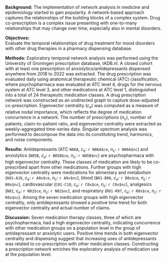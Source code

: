 **Background:**
The implementation of network analysis in medicine and epidemiology started to gain popularity. A network-based approach captures the relationships of the building blocks of a complex system. Drug co-prescription is a complex issue presenting with one-to-many relationships that may change over time, especially also in mental disorders.

**Objectives:**  
Evaluate the temporal relationships of drug treatment for mood disorders with other drug therapies in a pharmacy dispensing database.

**Methods:**
Exploratory temporal network analysis was performed using the University of Groningen prescription database, IADB.nl. A closed cohort with at least one prescription of anxiolytics/antidepressants dispensed anywhere from 2018 to 2022 was extracted. The drug prescription was evaluated daily using anatomical therapeutic chemical (ATC) classification, where psychopharmaca was evaluated at ATC level 4, drugs for the nervous system at ATC level 3, and other medications at ATC level 1, distinguished into a total of 24 therapeutic medication classes. A drug prescription network was constructed as an undirected graph to capture dose-adjusted co-prescription. Eigenvector centrality ($c_e$) was computed as a measure of relative nodal importance, which reflects the degree of medication concurrence in a network. The number of prescriptions ($n_c$), number of patients, claim-to-patient ratio, and eigenvector centrality were extracted as weekly-aggregated time-series data. Singular spectrum analysis was performed to decompose the data into its constituting trend, harmonics, and noise components.

**Results:**
Antidepressants (ATC `N06A`, $c_e$: `r N06A$ce`, $n_c$: `r N06A$nc`) and anxiolytics (`N05B`, $c_e$: `r N05B$ce`, $n_c$: `r N05B$nc`) are psychopharmaca with high eigenvector centrality. These classes of medication are likely to be co-prescribed apart from other medications. Further groups with high eigenvector centrality were medications for alimentary and metabolism (`A01-A16`, $c_e$: `r A0x$ce`, $n_c$: `r A0x$nc`), blood (`B01-B06`, $c_e$: `r B0x$ce`, $n_c$: `r B0x$nc`), cardiovascular (`C01-C10`, $c_e$: `r C0x$ce`, $n_c$: `r C0x$nc`), analgesics (`N02`, $c_e$: `r N02$ce`, $n_c$: `r N02$nc`), and respiratory (`R01-R07`, $c_e$: `r R0x$ce`, $n_c$: `r R0x$nc`). Among the seven medication groups with high eigenvector centrality, only antidepressants showed a positive time trend for both eigenvector centrality and actual number of claims.

**Discussion:**
Seven medication therapy classes, three of which are psychopharmaca, had a high eigenvector centrality, indicating concurrence with other medication groups on a population level in the group of antidepressant or anxiolytic users. Positive time trends in both eigenvector centrality and dispensing suggest that increasing uses of antidepressants was related to co-prescription with other medication classes. Constructing a prescription network enriches the exploratory analysis of medication use at the population level.
